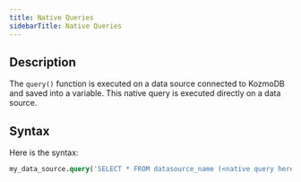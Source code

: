 ```yaml
---
title: Native Queries
sidebarTitle: Native Queries
---
```


## Description

The `query()` function is executed on a data source connected to KozmoDB and saved into a variable. This native query is executed directly on a data source.

## Syntax

Here is the syntax:

```sql
my_data_source.query('SELECT * FROM datasource_name (<native query here>);')
```
